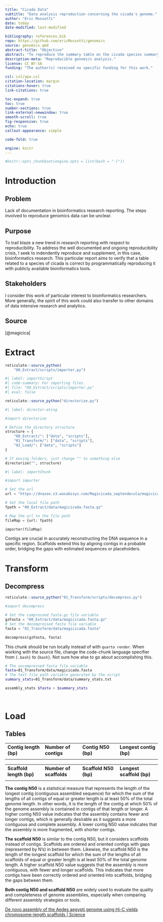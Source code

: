 ```yaml
---
title: "Cicada Data"
subtitle: "Data analysis reproduction concerning the cicada's genome."
author: "Eric Mossotti"
date: today
date-modified: last-modified

bibliography: references.bib
repo: https://github.com/ericMossotti/genomics
source: genomics.qmd
abstract-title: "Objective"
abstract: "To reproduce the summary table on the cicada species summary statistics table."
description-meta: "Reproducible genomics analysis."
license: CC BY-SA
funding: "The author(s) received no specific funding for this work."

csl: csl/apa.csl
citation-location: margin
citations-hover: true
link-citations: true

toc-expand: true
toc: true
number-sections: true
link-external-newwindow: true
smooth-scroll: true
fig-responsive: true
echo: true
callout-appearance: simple

code-fold: true

engine: knitr
---
```


```r
#knitr::opts_chunk$set(engine.opts = list(bash = "-l"))
```

# Introduction

## Problem

Lack of documentation in bioinformatics research reporting. The steps involved to reproduce genomics data can be unclear.

## Purpose

To trail blaze a new trend in research reporting with respect to reproducibility. To address the well documented and ongoing reproducibility crisis, I seek to indendently reproduce and supplement, in this case, bioinformatics research. This particular report aims to verify that a table related to a species of cicada is correct by programmatically reproducing it with publicly available bioinformatics tools.

## Stakeholders

I consider this work of particular interest to bioinformatics researchers. More generally, the spirit of this work could also transfer to other domains of data intensive research and analytics.

## Source

[@magicica]

# Extract

```r
reticulate::source_python(
    "00_Extract/scripts/importer.py")
```

```python
#| label: importScript
#| code-summary: For importing files.
#| file: "00_Extract/scripts/importer.py"
#| eval: false 

```

```r
reticulate::source_python("directorize.py")
```

```python
#| label: director-ating

#import directorize

# Define the directory structure
structure = {
    "00_Extract/": ["data", "scripts"],
    "01_Transform/": ["data", "scripts"],
    "02_Load/": ["data", "scripts"]
}

# If moving folders, just change "" to something else
directorize("", structure)
```

```python
#| label: importChunk

#import importer 

# Set the url
url = "https://dnazoo.s3.wasabisys.com/Magicicada_septendecula/magicicada_hifiasm.asm.bp.p_ctg_HiC.fasta.gz"

# Set the local file path
fpath = "00_Extract/data/magicicada.fasta.gz"

# Map the url to the file path
fileMap = {url: fpath}

importer(fileMap)
```

Contigs are crucial in accurately reconstructing the DNA sequence in a specific region. Scaffolds extend this by aligning contigs in a probable order, bridging the gaps with estimated sequences or placeholders.

# Transform

## Decompress

```r
reticulate::source_python("01_Transform/scripts/decompress.py")
```

```python

#import decompress

# Set the compressed fasta.gz file variable
gzFasta = "00_Extract/data/magicicada.fasta.gz"
# Set the decompressed fasta file variable
fasta = "01_Transform/data/magicicada.fasta"

decompress(gzFasta, fasta)
```

This chunk should be run locally instead of with `quarto render`. When working with the source file, change the code-chunk language specifier from `{.bash}` to `{bash}`. Not sure how else to go about accomplishing this.

```bash

# The uncompressed fasta file variable
fasta=01_Transform/data/magicicada.fasta
# The text file path variable generated by the script
summary_stats=01_Transform/data/summary_stats.txt

assembly_stats $fasta > $summary_stats
```

```r


```

```python

```

# Load

## Tables

|                        |                       |                     |                         |
|------------------|------------------|------------------|-------------------|
| **Contig length (bp)** | **Number of contigs** | **Contig N50 (bp)** | **Longest contig (bp)** |
|                        |                       |                     |                         |

|                          |                         |                       |                           |
|------------------|------------------|------------------|-------------------|
| **Scaffold length (bp)** | **Number of scaffolds** | **Scaffold N50 (bp)** | **Longest scaffold (bp)** |
|                          |                         |                       |                           |

**The** **contig N50** is a statistical measure that represents the length of the longest contig (contiguous assembled sequence) for which the sum of the lengths of all contigs of equal or greater length is at least 50% of the total genome length. In other words, it is the length of the contig at which 50% of the genome assembly is contained in contigs of that length or longer. A higher contig N50 value indicates that the assembly contains fewer and longer contigs, which is generally desirable as it suggests a more contiguous and complete assembly. A lower contig N50 value indicates that the assembly is more fragmented, with shorter contigs.

**The** **scaffold N50** is similar to the contig N50, but it considers scaffolds instead of contigs. Scaffolds are ordered and oriented contigs with gaps (represented by N's) in between them. Likewise, the scaffold N50 is the length of the longest scaffold for which the sum of the lengths of all scaffolds of equal or greater length is at least 50% of the total genome length. A higher scaffold N50 value suggests that the assembly is more contiguous, with fewer and longer scaffolds. This indicates that more contigs have been correctly ordered and oriented into scaffolds, bridging the gaps between them.

**Both contig N50 and scaffold N50** are widely used to evaluate the quality and completeness of genome assemblies, especially when comparing different assembly strategies or tools.

[De novo assembly of the Aedes aegypti genome using Hi-C yields chromosome-length scaffolds \| Science](https://www.science.org/doi/10.1126/science.aal3327)

```mermaid

```
